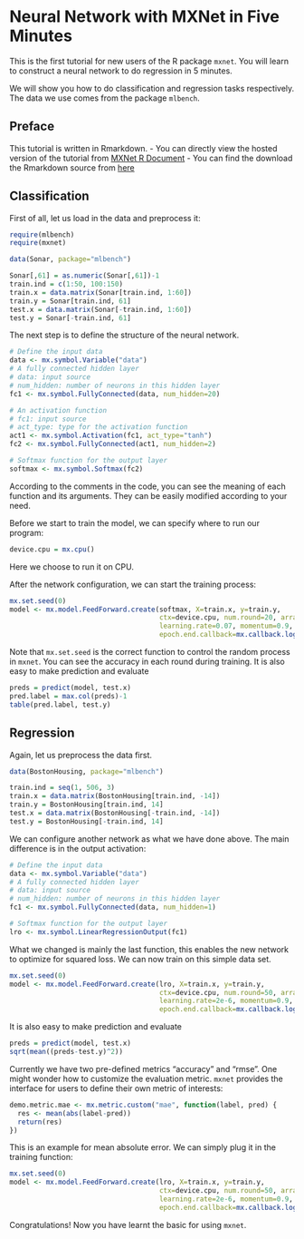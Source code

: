 Neural Network with MXNet in Five Minutes
=============================================

This is the first tutorial for new users of the R package `mxnet`. You will learn to construct a neural network to do regression in 5 minutes. 

We will show you how to do classification and regression tasks respectively. The data we use comes from the package `mlbench`.

Preface
-------
This tutorial is written in Rmarkdown.
- You can directly view the hosted version of the tutorial from [MXNet R Document](http://mxnet.readthedocs.org/en/latest/R-package/fiveMinutesNeuralNetwork.html)
- You can find the download the Rmarkdown source from [here](https://github.com/dmlc/mxnet/blob/master/R-package/vignettes/fiveMinutesNeuralNetwork.Rmd)

## Classification

First of all, let us load in the data and preprocess it:

```r
require(mlbench)
require(mxnet)

data(Sonar, package="mlbench")

Sonar[,61] = as.numeric(Sonar[,61])-1
train.ind = c(1:50, 100:150)
train.x = data.matrix(Sonar[train.ind, 1:60])
train.y = Sonar[train.ind, 61]
test.x = data.matrix(Sonar[-train.ind, 1:60])
test.y = Sonar[-train.ind, 61]
```

The next step is to define the structure of the neural network.

```r
# Define the input data
data <- mx.symbol.Variable("data")
# A fully connected hidden layer 
# data: input source
# num_hidden: number of neurons in this hidden layer
fc1 <- mx.symbol.FullyConnected(data, num_hidden=20)

# An activation function
# fc1: input source
# act_type: type for the activation function
act1 <- mx.symbol.Activation(fc1, act_type="tanh")
fc2 <- mx.symbol.FullyConnected(act1, num_hidden=2)

# Softmax function for the output layer
softmax <- mx.symbol.Softmax(fc2)
```

According to the comments in the code, you can see the meaning of each function and its arguments. They can be easily modified according to your need.

Before we start to train the model, we can specify where to run our program:

```r
device.cpu = mx.cpu()
```

Here we choose to run it on CPU.

After the network configuration, we can start the training process:

```r
mx.set.seed(0)
model <- mx.model.FeedForward.create(softmax, X=train.x, y=train.y,
                                     ctx=device.cpu, num.round=20, array.batch.size=15,
                                     learning.rate=0.07, momentum=0.9, eval.metric=mx.metric.accuracy,
                                     epoch.end.callback=mx.callback.log.train.metric(100))
```

Note that `mx.set.seed` is the correct function to control the random process in `mxnet`. You can see the accuracy in each round during training. It is also easy to make prediction and evaluate

```r
preds = predict(model, test.x)
pred.label = max.col(preds)-1
table(pred.label, test.y)
```

## Regression

Again, let us preprocess the data first.

```r
data(BostonHousing, package="mlbench")

train.ind = seq(1, 506, 3)
train.x = data.matrix(BostonHousing[train.ind, -14])
train.y = BostonHousing[train.ind, 14]
test.x = data.matrix(BostonHousing[-train.ind, -14])
test.y = BostonHousing[-train.ind, 14]
```

We can configure another network as what we have done above. The main difference is in the output activation:

```r
# Define the input data
data <- mx.symbol.Variable("data")
# A fully connected hidden layer 
# data: input source
# num_hidden: number of neurons in this hidden layer
fc1 <- mx.symbol.FullyConnected(data, num_hidden=1)

# Softmax function for the output layer
lro <- mx.symbol.LinearRegressionOutput(fc1)
```

What we changed is mainly the last function, this enables the new network to optimize for squared loss. We can now train on this simple data set.

```r
mx.set.seed(0)
model <- mx.model.FeedForward.create(lro, X=train.x, y=train.y,
                                     ctx=device.cpu, num.round=50, array.batch.size=20,
                                     learning.rate=2e-6, momentum=0.9, eval.metric=mx.metric.rmse,
                                     epoch.end.callback=mx.callback.log.train.metric(100))
```

It is also easy to make prediction and evaluate

```r
preds = predict(model, test.x)
sqrt(mean((preds-test.y)^2))
```

Currently we have two pre-defined metrics "accuracy" and "rmse". One might wonder how to customize the evaluation metric. `mxnet` provides the interface for users to define their own metric of interests:

```r
demo.metric.mae <- mx.metric.custom("mae", function(label, pred) {
  res <- mean(abs(label-pred))
  return(res)
})
```

This is an example for mean absolute error. We can simply plug it in the training function:

```r
mx.set.seed(0)
model <- mx.model.FeedForward.create(lro, X=train.x, y=train.y,
                                     ctx=device.cpu, num.round=50, array.batch.size=20,
                                     learning.rate=2e-6, momentum=0.9, eval.metric=demo.metric.mae,
                                     epoch.end.callback=mx.callback.log.train.metric(100))
```

Congratulations! Now you have learnt the basic for using `mxnet`.


